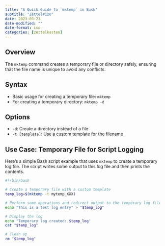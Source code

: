 ```yaml
---
title: "A Quick Guide to `mktemp` in Bash"
subtitle: "Zettel#120"
date: 2023-09-23
date-modified: ""
date-format: iso
categories: [zettelkasten]
---
```

## Overview

The `mktemp` command creates a temporary file or directory safely, ensuring that the file name is unique to avoid any conflicts.

## Syntax

* Basic usage for creating a temporary file: `mktemp`
* For creating a temporary directory: `mktemp -d`

## Options

* `-d`: Create a directory instead of a file
* `-t [template]`: Use a custom template for the filename

## Use Case: Temporary File for Script Logging

Here's a simple Bash script example that uses `mktemp` to create a temporary log file. The script writes some output to this log file and then prints the contents.

```bash
#!/bin/bash

# Create a temporary file with a custom template
temp_log=$(mktemp -t mytemp_XXX)

# Perform some operations and redirect output to the temporary log file
echo "This is a test log entry" > "$temp_log"

# Display the log
echo "Temporary log created: $temp_log"
cat "$temp_log"

# Clean up
rm "$temp_log"
```
